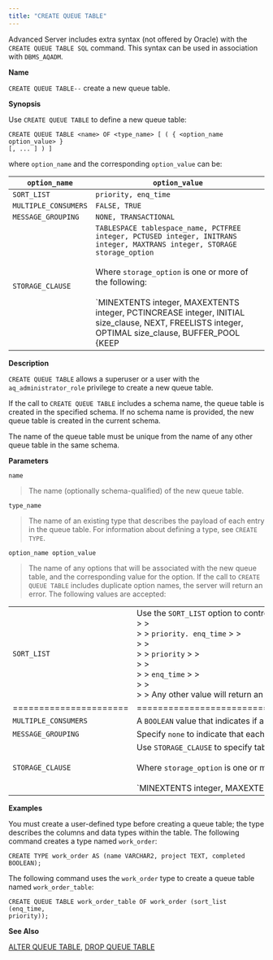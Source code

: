 ```yaml
---
title: "CREATE QUEUE TABLE"
---
```


<div id="create_queue_table" class="registered_link"></div>

Advanced Server includes extra syntax (not offered by Oracle) with the `CREATE QUEUE TABLE SQL` command. This syntax can be used in association with `DBMS_AQADM`.

**Name**

`CREATE QUEUE TABLE--` create a new queue table.

**Synopsis**

Use `CREATE QUEUE TABLE` to define a new queue table:

```text
CREATE QUEUE TABLE <name> OF <type_name> [ ( { <option_name option_value> }
[, ... ] ) ]
```

where `option_name` and the corresponding `option_value` can be:

| `option_name`        | `option_value`                                                                                                                                                                                                                                                                                                                                                                                                                                                                                                                                                                                                  |
| -------------------- | --------------------------------------------------------------------------------------------------------------------------------------------------------------------------------------------------------------------------------------------------------------------------------------------------------------------------------------------------------------------------------------------------------------------------------------------------------------------------------------------------------------------------------------------------------------------------------------------------------------- |
| `SORT_LIST`          | `priority, enq_time`                                                                                                                                                                                                                                                                                                                                                                                                                                                                                                                                                                                            |
| `MULTIPLE_CONSUMERS` | `FALSE, TRUE`                                                                                                                                                                                                                                                                                                                                                                                                                                                                                                                                                                                                   |
| `MESSAGE_GROUPING`   | `NONE, TRANSACTIONAL`                                                                                                                                                                                                                                                                                                                                                                                                                                                                                                                                                                                           |
| `STORAGE_CLAUSE`     | `TABLESPACE tablespace_name, PCTFREE integer, PCTUSED integer, INITRANS integer, MAXTRANS integer, STORAGE storage_option`<br /><br />Where `storage_option` is one or more of the following:<br /><br />`MINEXTENTS integer, MAXEXTENTS integer, PCTINCREASE integer, INITIAL size_clause, NEXT, FREELISTS integer, OPTIMAL size_clause, BUFFER_POOL {KEEP|RECYCLE|DEFAULT}.`<br /><br />Please note that only the `TABLESPACE` option is enforced; all others are accepted for compatibility and ignored. Use the `TABLESPACE` clause to specify the name of a tablespace in which the table will be created. |

**Description**

`CREATE QUEUE TABLE` allows a superuser or a user with the `aq_administrator_role` privilege to create a new queue table.

If the call to `CREATE QUEUE TABLE` includes a schema name, the queue table is created in the specified schema. If no schema name is provided, the new queue table is created in the current schema.

The name of the queue table must be unique from the name of any other queue table in the same schema.

**Parameters**

`name`

> The name (optionally schema-qualified) of the new queue table.

`type_name`

> The name of an existing type that describes the payload of each entry in the queue table. For information about defining a type, see `CREATE TYPE`.

`option_name option_value`

> The name of any options that will be associated with the new queue table, and the corresponding value for the option. If the call to `CREATE QUEUE TABLE` includes duplicate option names, the server will return an error. The following values are accepted:

|                        |                                                                                                                                                                                                                                                                                                                                                                                                                                                                                                                                                                                                                                                                                           |
| ---------------------- | ----------------------------------------------------------------------------------------------------------------------------------------------------------------------------------------------------------------------------------------------------------------------------------------------------------------------------------------------------------------------------------------------------------------------------------------------------------------------------------------------------------------------------------------------------------------------------------------------------------------------------------------------------------------------------------------- |
| `SORT_LIST`            | Use the `SORT_LIST` option to control the dequeueing order of the queue; specify the names of the column(s) that will be used to sort the queue (in ascending order). The currently accepted values are the following combinations of `enq_time` and `priority`:> `enq_time. priority` > > <br /> > > <br /> > > `priority. enq_time` > > <br /> > > <br /> > > `priority` > > <br /> > > <br /> > > `enq_time` > > <br /> > > <br /> > > Any other value will return an ERROR.                                                                                                                                                                                                           |
| ====================== | ==========================================================================================================================================================================================================================================================                                                                                                                                                                                                                                                                                                                                                                                                                                |
| `MULTIPLE_CONSUMERS`   | A `BOOLEAN` value that indicates if a message can have more than one consumer `(TRUE)`, or are limited to one consumer per message `(FALSE)`.                                                                                                                                                                                                                                                                                                                                                                                                                                                                                                                                             |
| `MESSAGE_GROUPING`     | Specify `none` to indicate that each message should be dequeued individually, or `transactional` to indicate that messages that are added to the queue as a result of one transaction should be dequeued as a group.                                                                                                                                                                                                                                                                                                                                                                                                                                                                      |
| `STORAGE_CLAUSE`       | Use `STORAGE_CLAUSE` to specify table attributes. `STORAGE_CLAUSE` may be `TABLESPACE tablespace_name, PCTFREE integer, PCTUSED integer, INITRANS integer, MAXTRANS integer, STORAGE storage_option`<br /><br />Where `storage_option` is one or more of the following:<br /><br />`MINEXTENTS integer, MAXEXTENTS integer, PCTINCREASE integer, INITIAL size_clause, NEXT, FREELISTS integer, OPTIMAL size_clause, BUFFER_POOL {KEEP|RECYCLE|DEFAULT}.`<br /><br />Please note that only the `TABLESPACE` option is enforced; all others are accepted for compatibility and ignored. Use the `TABLESPACE` clause to specify the name of a tablespace in which the table will be created. |

**Examples**

You must create a user-defined type before creating a queue table; the type describes the columns and data types within the table. The following command creates a type named `work_order`:

```text
CREATE TYPE work_order AS (name VARCHAR2, project TEXT, completed BOOLEAN);
```

The following command uses the `work_order` type to create a queue table named `work_order_table`:

```text
CREATE QUEUE TABLE work_order_table OF work_order (sort_list (enq_time,
priority));
```

**See Also**

[ALTER QUEUE TABLE](07_alter_queue_table/#alter_queue_table), [DROP QUEUE TABLE](53_drop_queue_table/#drop_queue_table)
